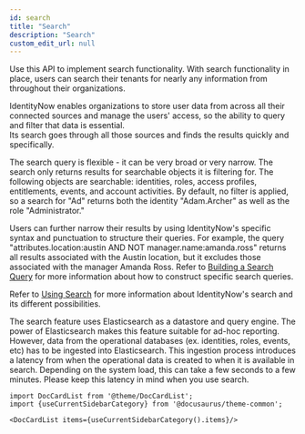 ```yaml
---
id: search
title: "Search"
description: "Search"
custom_edit_url: null
---
```




Use this API to implement search functionality. 
With search functionality in place, users can search their tenants for nearly any information from throughout their organizations. 

IdentityNow enables organizations to store user data from across all their connected sources and manage the users' access, so the ability to query and filter that data is essential.  
Its search goes through all those sources and finds the results quickly and specifically. 

The search query is flexible - it can be very broad or very narrow. 
The search only returns results for searchable objects it is filtering for. 
The following objects are searchable: identities, roles, access profiles, entitlements, events, and account activities. 
By default, no filter is applied, so a search for "Ad" returns both the identity "Adam.Archer" as well as the role "Administrator."

Users can further narrow their results by using IdentityNow's specific syntax and punctuation to structure their queries. 
For example, the query "attributes.location:austin AND NOT manager.name:amanda.ross" returns all results associated with the Austin location, but it excludes those associated with the manager Amanda Ross.
Refer to [Building a Search Query](https://documentation.sailpoint.com/saas/help/search/building-query.html) for more information about how to construct specific search queries. 

Refer to [Using Search](https://documentation.sailpoint.com/saas/help/search/index.html) for more information about IdentityNow's search and its different possibilities. 

The search feature uses Elasticsearch as a datastore and query engine. 
The power of Elasticsearch makes this feature suitable for ad-hoc reporting.
However, data from the operational databases (ex. identities, roles, events, etc) has to be ingested into Elasticsearch. 
This ingestion process introduces a latency from when the operational data is created to when it is available in search. 
Depending on the system load, this can take a few seconds to a few minutes. 
Please keep this latency in mind when you use search. 




```mdx-code-block
import DocCardList from '@theme/DocCardList';
import {useCurrentSidebarCategory} from '@docusaurus/theme-common';

<DocCardList items={useCurrentSidebarCategory().items}/>
```
      